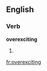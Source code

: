 
==English==

===Verb===
'''overexciting'''

# {{present participle of|[[overexcite]]}}

[[fr:overexciting]]